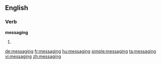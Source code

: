 ==English==

===Verb===
'''messaging'''

# {{present participle of|message}}

[[de:messaging]]
[[fr:messaging]]
[[hu:messaging]]
[[simple:messaging]]
[[ta:messaging]]
[[vi:messaging]]
[[zh:messaging]]